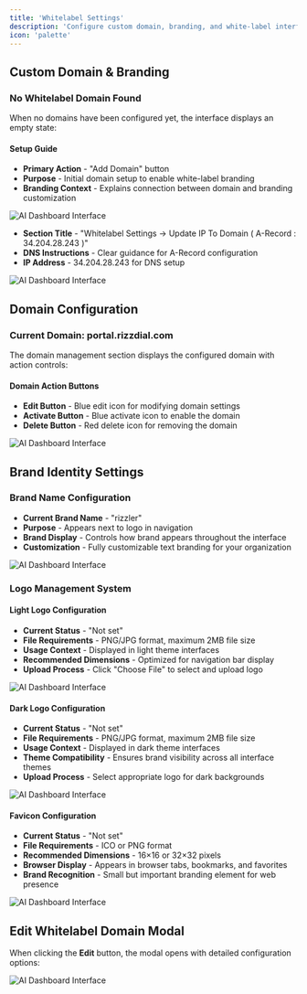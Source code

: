 ```yaml
---
title: 'Whitelabel Settings'
description: 'Configure custom domain, branding, and white-label interface settings'
icon: 'palette'
---
```


## Custom Domain & Branding

### No Whitelabel Domain Found
When no domains have been configured yet, the interface displays an empty state:

#### Setup Guide

- **Primary Action** - "Add Domain" button
- **Purpose** - Initial domain setup to enable white-label branding
- **Branding Context** - Explains connection between domain and branding customization

![AI Dashboard Interface](/images/settings/white-label/image1.png)

- **Section Title** - "Whitelabel Settings → Update IP To Domain ( A-Record : 34.204.28.243 )"
- **DNS Instructions** - Clear guidance for A-Record configuration
- **IP Address** - 34.204.28.243 for DNS setup


![AI Dashboard Interface](/images/settings/white-label/image2.png)

## Domain Configuration

### Current Domain: portal.rizzdial.com
The domain management section displays the configured domain with action controls:

#### Domain Action Buttons
- **Edit Button** - Blue edit icon for modifying domain settings
- **Activate Button** - Blue activate icon to enable the domain  
- **Delete Button** - Red delete icon for removing the domain


![AI Dashboard Interface](/images/settings/white-label/white-label-portal.png)

## Brand Identity Settings

### Brand Name Configuration
- **Current Brand Name** - "rizzler"
- **Purpose** - Appears next to logo in navigation
- **Brand Display** - Controls how brand appears throughout the interface
- **Customization** - Fully customizable text branding for your organization


![AI Dashboard Interface](/images/settings/white-label/white-label-name.png)
### Logo Management System

#### Light Logo Configuration
- **Current Status** - "Not set"
- **File Requirements** - PNG/JPG format, maximum 2MB file size
- **Usage Context** - Displayed in light theme interfaces
- **Recommended Dimensions** - Optimized for navigation bar display
- **Upload Process** - Click "Choose File" to select and upload logo


![AI Dashboard Interface](/images/settings/white-label/white-label-light.png)

#### Dark Logo Configuration  
- **Current Status** - "Not set"
- **File Requirements** - PNG/JPG format, maximum 2MB file size
- **Usage Context** - Displayed in dark theme interfaces
- **Theme Compatibility** - Ensures brand visibility across all interface themes
- **Upload Process** - Select appropriate logo for dark backgrounds


![AI Dashboard Interface](/images/settings/white-label/white-label-dark.png)
#### Favicon Configuration
- **Current Status** - "Not set" 
- **File Requirements** - ICO or PNG format
- **Recommended Dimensions** - 16×16 or 32×32 pixels
- **Browser Display** - Appears in browser tabs, bookmarks, and favorites
- **Brand Recognition** - Small but important branding element for web presence


![AI Dashboard Interface](/images/settings/white-label/white-label-favicon.png)

## Edit Whitelabel Domain Modal

When clicking the **Edit** button, the modal opens with detailed configuration options:


![AI Dashboard Interface](/images/settings/white-label/white-label-edit.png)